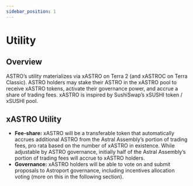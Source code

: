 ```yaml
---
sidebar_position: 1
---
```


# Utility

## Overview

ASTRO’s utility materializes via xASTRO on Terra 2 (and xASTROC on Terra Classic). ASTRO holders may stake their ASTRO in the xASTRO pool to receive xASTRO tokens, activate their governance power, and accrue a share of trading fees. xASTRO is inspired by SushiSwap’s xSUSHI token / xSUSHI pool.

## xASTRO Utility

- **Fee-share:** xASTRO will be a transferable token that automatically accrues additional ASTRO from the Astral Assembly’s portion of trading fees, pro rata based on the number of xASTRO in existence. While adjustable by ASTRO governance, initially half of the Astral Assembly’s portion of trading fees will accrue to xASTRO holders.
- **Governance:** xASTRO holders will be able to vote on and submit proposals to Astroport governance, including incentives allocation voting (more on this in the following section).

